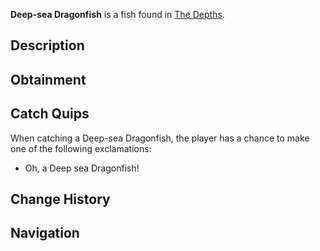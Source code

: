 {{FishInfobox
|image          = Deep-sea Dragonfish.png
|rarity         = Common
|sea            = First Sea
|location       = [[The Depths]]
|sublocation    = 
|sources        = Fishing Rod
|radar_location = 
|xp             = 25
|weather        = 
|time           = Night
|season         = 
|bait           = Deep Coral
|base_weight    = 4
|base_value     = 45
|weight_range   = 3.2
|base_chance    = 100
|base_resil     = 80
}}
'''Deep-sea Dragonfish''' is a {{Rarity|Common}} fish found in [[The Depths]].

== Description ==
{{Description|A bioluminescent predator with sharp fangs, glowing lure, and stealthy camouflage in ocean depths.|Bestiary Entry}}

== Obtainment ==
{{Description|Lurks deep in shadowy trenches during the Night|Bestiary Hint}}
{{Fish Availability|
The Depths
The Depths/Absolute Darkness
|top_rods      = 
Free Spirit Rod\271764.38\207069.47;
Leviathan's Fang Rod\270308.9\133355.91;
Trident Rod\261940.82\165950.58;
Azure Of Lagoon\256271.77\231544.25;
No-Life Rod\250661.85\237105.5;
Flimsy Rod\203457.25\173215.3;
Training Rod\230101.21\212691.26;
Magnet Rod\166628.64\146851.79;
Fast Rod\236129.73\236129.73;
Seraphic Rod\235837.58\235837.58;
Tempest Rod\232781.06\227527.58;
Challenger's Rod\232886.58\215865.09;
Blazebringer Rod\229210.12\214414.22;
Rod Of The Forgotten Fang\227260.46\215352.87;
Ethereal Prism Rod\224698.88\12214.05;
Astralhook Rod\223040.71\4997.29;
Rod Of The Depths\220512.85\195869.01;
Zeus Rod\218998.42\201287.66;
Rod Of The Exalted One\217956.11\142633.69;
Verdant Shear Rod\217013.94\201805.11;
Depthseeker Rod\214479.91\184117.77;
Avalanche Rod\212713.47\165264.48;
Volcanic Rod\209895.24\152747.49;
Steady Rod\113495.74\71146.87
|recommended   = Trident Rod
}}

== Catch Quips ==
When catching a Deep-sea Dragonfish, the player has a chance to make one of the following exclamations:
* Oh, a Deep sea Dragonfish!

== Change History ==
{{Change History|{{subst:Current Version}}}}

== Navigation ==
{{Fish Navbox|The Depths}}